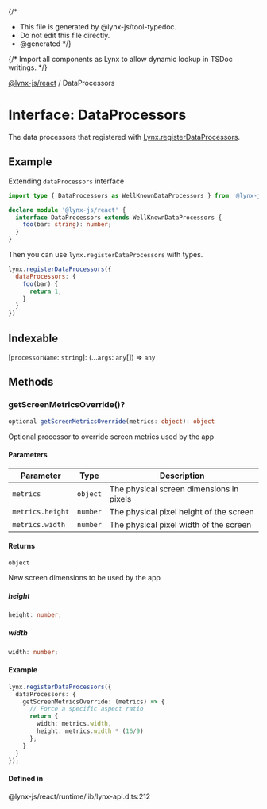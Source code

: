 {/*
* This file is generated by @lynx-js/tool-typedoc.
* Do not edit this file directly.
* @generated
*/}

{/* Import all components as Lynx to allow dynamic lookup in TSDoc writings. */}


[@lynx-js/react](/api/react/index.mdx) / DataProcessors

# Interface: DataProcessors

The data processors that registered with [Lynx.registerDataProcessors](/api/react/Interface.Lynx.mdx#registerdataprocessors).

## Example

Extending `dataProcessors` interface

```ts
import type { DataProcessors as WellKnownDataProcessors } from '@lynx-js/react';

declare module '@lynx-js/react' {
  interface DataProcessors extends WellKnownDataProcessors {
    foo(bar: string): number;
  }
}
```

Then you can use `lynx.registerDataProcessors` with types.

```js
lynx.registerDataProcessors({
  dataProcessors: {
    foo(bar) {
      return 1;
    }
  }
})
```

## Indexable

 \[`processorName`: `string`\]: (...`args`: `any`[]) => `any`

## Methods

### getScreenMetricsOverride()?

```ts
optional getScreenMetricsOverride(metrics: object): object
```

Optional processor to override screen metrics used by the app

#### Parameters

| Parameter | Type | Description |
| ------ | ------ | ------ |
| `metrics` | `object` | The physical screen dimensions in pixels |
| `metrics.height` | `number` | The physical pixel height of the screen |
| `metrics.width` | `number` | The physical pixel width of the screen |

#### Returns

`object`

New screen dimensions to be used by the app

##### height

```ts
height: number;
```

##### width

```ts
width: number;
```

#### Example

```ts
lynx.registerDataProcessors({
  dataProcessors: {
    getScreenMetricsOverride: (metrics) => {
      // Force a specific aspect ratio
      return {
        width: metrics.width,
        height: metrics.width * (16/9)
      };
    }
  }
});
```

#### Defined in

@lynx-js/react/runtime/lib/lynx-api.d.ts:212
